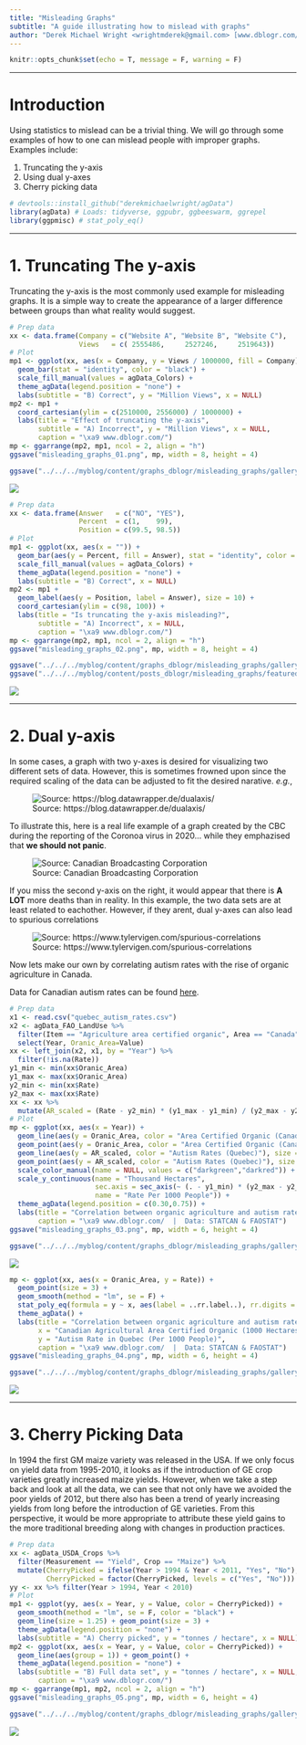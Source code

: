 ```yaml
---
title: "Misleading Graphs"
subtitle: "A guide illustrating how to mislead with graphs"
author: "Derek Michael Wright <wrightmderek@gmail.com> [www.dblogr.com/](https://dblogr.netlify.com/) [Image Gallery](https://dblogr.netlify.app/graphs_dblogr/misleading_graphs/)"
---
```


```r
knitr::opts_chunk$set(echo = T, message = F, warning = F)
```

---

# Introduction

Using statistics to mislead can be a trivial thing. We will go through some examples of how to one can mislead people with improper graphs. Examples include:

1. Truncating the y-axis
2. Using dual y-axes
3. Cherry picking data

```r
# devtools::install_github("derekmichaelwright/agData")
library(agData) # Loads: tidyverse, ggpubr, ggbeeswarm, ggrepel
library(ggpmisc) # stat_poly_eq()
```

---

# 1. Truncating The y-axis

Truncating the y-axis is the most commonly used example for misleading graphs. It is a simple way to create the appearance of a larger difference between groups than what reality would suggest.

```r
# Prep data
xx <- data.frame(Company = c("Website A", "Website B", "Website C"),
                 Views   = c( 2555486,     2527246,     2519643))
# Plot
mp1 <- ggplot(xx, aes(x = Company, y = Views / 1000000, fill = Company)) + 
  geom_bar(stat = "identity", color = "black") +
  scale_fill_manual(values = agData_Colors) +
  theme_agData(legend.position = "none") +
  labs(subtitle = "B) Correct", y = "Million Views", x = NULL)
mp2 <- mp1 + 
  coord_cartesian(ylim = c(2510000, 2556000) / 1000000) +
  labs(title = "Effect of truncating the y-axis",
       subtitle = "A) Incorrect", y = "Million Views", x = NULL,
       caption = "\xa9 www.dblogr.com/")
mp <- ggarrange(mp2, mp1, ncol = 2, align = "h")
ggsave("misleading_graphs_01.png", mp, width = 8, height = 4)
```

```r
ggsave("../../../myblog/content/graphs_dblogr/misleading_graphs/gallery/gallery/misleading_graphs_01.png", mp, width = 8, height = 4)
```

![](misleading_graphs_01.png)

```r
# Prep data
xx <- data.frame(Answer   = c("NO", "YES"),
                 Percent  = c(1,    99),
                 Position = c(99.5, 98.5))
# Plot
mp1 <- ggplot(xx, aes(x = "")) + 
  geom_bar(aes(y = Percent, fill = Answer), stat = "identity", color = "black") +
  scale_fill_manual(values = agData_Colors) +
  theme_agData(legend.position = "none") +
  labs(subtitle = "B) Correct", x = NULL)
mp2 <- mp1 + 
  geom_label(aes(y = Position, label = Answer), size = 10) + 
  coord_cartesian(ylim = c(98, 100)) +
  labs(title = "Is truncating the y-axis misleading?", 
       subtitle = "A) Incorrect", x = NULL, 
       caption = "\xa9 www.dblogr.com/")
mp <- ggarrange(mp2, mp1, ncol = 2, align = "h")
ggsave("misleading_graphs_02.png", mp, width = 8, height = 4)
```

```r
ggsave("../../../myblog/content/graphs_dblogr/misleading_graphs/gallery/gallery/misleading_graphs_02.png", mp, width = 8, height = 4)
ggsave("../../../myblog/content/posts_dblogr/misleading_graphs/featured.png", mp, width = 8, height = 4)
```

![](misleading_graphs_02.png)

---

# 2. Dual y-axis

In some cases, a graph with two y-axes is desired for visualizing two different sets of data. However, this is sometimes frowned upon since the required scaling of the data can be adjusted to fit the desired narative. *e.g.*, 

![Source: https://blog.datawrapper.de/dualaxis/](examples.png)

To illustrate this, here is a real life example of a graph created by the CBC during the reporting of the Coronoa virus in 2020... while they emphazised that **we should not panic**.

![Source: Canadian Broadcasting Corporation](cbc_graph.png)

If you miss the second y-axis on the right, it would appear that there is **A LOT** more deaths than in reality. In this example, the two data sets are at least related to eachother. However, if they arent, dual y-axes can also lead to spurious correlations

![Source: https://www.tylervigen.com/spurious-correlations](correlations.png)

Now lets make our own by correlating autism rates with the rise of organic agriculture in Canada.

Data for Canadian autism rates can be found [here](https://www.canada.ca/en/public-health/services/publications/diseases-conditions/autism-spectrum-disorder-children-youth-canada-2018.html).

```r
# Prep data
x1 <- read.csv("quebec_autism_rates.csv")
x2 <- agData_FAO_LandUse %>% 
  filter(Item == "Agriculture area certified organic", Area == "Canada") %>%
  select(Year, Oranic_Area=Value)
xx <- left_join(x2, x1, by = "Year") %>% 
  filter(!is.na(Rate))
y1_min <- min(xx$Oranic_Area)
y1_max <- max(xx$Oranic_Area)
y2_min <- min(xx$Rate)
y2_max <- max(xx$Rate)
xx <- xx %>%
  mutate(AR_scaled = (Rate - y2_min) * (y1_max - y1_min) / (y2_max - y2_min) + y1_min)
# Plot
mp <- ggplot(xx, aes(x = Year)) +
  geom_line(aes(y = Oranic_Area, color = "Area Certified Organic (Canada)"), size = 1.5, alpha = 0.5) + 
  geom_point(aes(y = Oranic_Area, color = "Area Certified Organic (Canada)"), size = 2) +
  geom_line(aes(y = AR_scaled, color = "Autism Rates (Quebec)"), size = 1.5, alpha = 0.5) + 
  geom_point(aes(y = AR_scaled, color = "Autism Rates (Quebec)"), size = 2) +
  scale_color_manual(name = NULL, values = c("darkgreen","darkred")) +
  scale_y_continuous(name = "Thousand Hectares",  
                     sec.axis = sec_axis(~ (. - y1_min) * (y2_max - y2_min) / (y1_max - y1_min) + y2_min,
                     name = "Rate Per 1000 People")) +
  theme_agData(legend.position = c(0.30,0.75)) +
  labs(title = "Correlation between organic agriculture and autism rates", x = NULL, 
       caption = "\xa9 www.dblogr.com/  |  Data: STATCAN & FAOSTAT")
ggsave("misleading_graphs_03.png", mp, width = 6, height = 4)
```

```r
ggsave("../../../myblog/content/graphs_dblogr/misleading_graphs/gallery/gallery/misleading_graphs_03.png", mp, width = 6, height = 4)
```

![](misleading_graphs_03.png)

```r
mp <- ggplot(xx, aes(x = Oranic_Area, y = Rate)) + 
  geom_point(size = 3) + 
  geom_smooth(method = "lm", se = F) +
  stat_poly_eq(formula = y ~ x, aes(label = ..rr.label..), rr.digits = 3, parse = T) +
  theme_agData() +
  labs(title = "Correlation between organic agriculture and autism rates",
       x = "Canadian Agricultural Area Certified Organic (1000 Hectares)", 
       y = "Autism Rate in Quebec (Per 1000 People)",
       caption = "\xa9 www.dblogr.com/  |  Data: STATCAN & FAOSTAT")
ggsave("misleading_graphs_04.png", mp, width = 6, height = 4)
```

```r
ggsave("../../../myblog/content/graphs_dblogr/misleading_graphs/gallery/gallery/misleading_graphs_04.png", mp, width = 6, height = 4)
```

![](misleading_graphs_04.png)

---

# 3. Cherry Picking Data

In 1994 the first GM maize variety was released in the USA. If we only focus on yield data from 1995-2010, it looks as if the introduction of GE crop varieties greatly increased maize yields. However, when we take a step back and look at all the data, we can see that not only have we avoided the poor yields of 2012, but there also has been a trend of yearly increasing yields from long before the introduction of GE varieties. From this perspective, it would be more appropriate to attribute these yield gains to the more traditional breeding along with changes in production practices.

```r
# Prep data
xx <- agData_USDA_Crops %>%
  filter(Measurement == "Yield", Crop == "Maize") %>%
  mutate(CherryPicked = ifelse(Year > 1994 & Year < 2011, "Yes", "No"),
         CherryPicked = factor(CherryPicked, levels = c("Yes", "No")))
yy <- xx %>% filter(Year > 1994, Year < 2010)
# Plot
mp1 <- ggplot(yy, aes(x = Year, y = Value, color = CherryPicked)) +
  geom_smooth(method = "lm", se = F, color = "black") +
  geom_line(size = 1.25) + geom_point(size = 3) + 
  theme_agData(legend.position = "none") +
  labs(subtitle = "A) Cherry picked", y = "tonnes / hectare", x = NULL)
mp2 <- ggplot(xx, aes(x = Year, y = Value, color = CherryPicked)) + 
  geom_line(aes(group = 1)) + geom_point() +
  theme_agData(legend.position = "none") +
  labs(subtitle = "B) Full data set", y = "tonnes / hectare", x = NULL,
       caption = "\xa9 www.dblogr.com/")
mp <- ggarrange(mp1, mp2, ncol = 2, align = "h")
ggsave("misleading_graphs_05.png", mp, width = 6, height = 4)
```

```r
ggsave("../../../myblog/content/graphs_dblogr/misleading_graphs/gallery/gallery/misleading_graphs_05.png", mp, width = 8, height = 4)
```

![](misleading_graphs_05.png)
